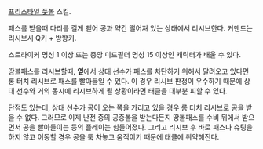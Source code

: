 [[프리스타일 풋볼]] 스킬.

패스를 받을때 다리를 길게 뻗어 공과 약간 떨어져 있는 상태에서 리시브한다. 커맨드는 리시브시 Q키 + 방향키.

스트라이커 명성 1 이상 또는 중앙 미드필더 명성 15 이상인 캐릭터가 배울 수 있다.

땅볼패스를 리시브할때, '''옆'''에서 상대 선수가 패스를 차단하기 위해서 달려오고 있다면 롱 터치 리시브로 패스를 빨아들일 수 있다. 이 경우 리시브 판정이 우수하기 때문에 상대 선수와 거의 동시에 리시브하게 될 상황이라면 태클을 대부분 피할 수 있다.

단점도 있는데, 상대 선수가 공이 오는 쪽을 가리고 있을 경우 롱 터치 리시브로 공을 받을 수 없다. 그러므로 이제 난전 중의 공중볼을 받는다든지 땅볼패스를 수비 뒤에서 받으면서 공을 빨아들이는 등의 플레이는 힘들어졌다. 그리고 리시브 후 바로 패스나 슈팅을 하지 않고 이동할 경우 공을 툭 차놓고 움직이기 때문에 태클에 취약해진다.
